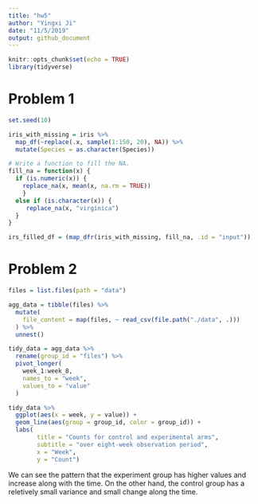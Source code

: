 ```yaml
---
title: "hw5"
author: "Yingxi Ji"
date: "11/5/2019"
output: github_document
---
```


```r
knitr::opts_chunk$set(echo = TRUE)
library(tidyverse)

```

# Problem 1
```r
set.seed(10)

iris_with_missing = iris %>% 
  map_df(~replace(.x, sample(1:150, 20), NA)) %>%
  mutate(Species = as.character(Species))

# Write a function to fill the NA. 
fill_na = function(x) {
  if (is.numeric(x)) { 
    replace_na(x, mean(x, na.rm = TRUE))
    }
  else if (is.character(x)) { 
     replace_na(x, "virginica")
  }
}

irs_filled_df = (map_dfr(iris_with_missing, fill_na, .id = "input"))
```

# Problem 2
```r
files = list.files(path = "data")

agg_data = tibble(files) %>% 
  mutate(
    file_content = map(files, ~ read_csv(file.path("./data", .)))
  ) %>% 
  unnest()

tidy_data = agg_data %>%
  rename(group_id = "files") %>% 
  pivot_longer(
    week_1:week_8, 
    names_to = "week", 
    values_to = "value"
  )

tidy_data %>% 
  ggplot(aes(x = week, y = value)) +
  geom_line(aes(group = group_id, color = group_id)) +
  labs(
        title = "Counts for control and experimental arms",
        subtitle = "over eight-week observation period",
        x = "Week",
        y = "Count")

```

We can see the pattern that the experiment group has higher values and increase along with the time. On the other hand, the control group has a reletively small variance and small change along the time. 

